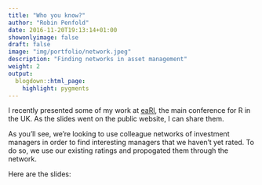 ```yaml
---
title: "Who you know?"
author: "Robin Penfold"
date: 2016-11-20T19:13:14+01:00
showonlyimage: false
draft: false
image: "img/portfolio/network.jpeg"
description: "Finding networks in asset management"
weight: 2
output:
  blogdown::html_page:
    highlight: pygments
---
```


I recently presented some of my work at [eaRl](https://earlconf.com), the main conference for R in the UK. As the slides went on the public website, I can share them.

As you'll see, we're looking to use colleague networks of investment managers in order to find interesting managers that we haven't yet rated. To do so, we use our existing ratings and propogated them through the network.

Here are the slides:

<p class="half-line">&nbsp;</p>

<object width="630" height="468" data="https://www.p0bs.com/portfolio/EARL-2018.pdf"></object>

